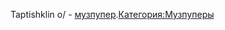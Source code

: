 Taptishklin o/ - [[Музпуперы|музпупер]].{{Инфобокс_для_пуперов|title2 = Taptishkin o/|другие_ники = Кешумицу (альт)|image3 = Photo-2.jpg|сферы_творчества = RYTP, RYTPMV|имя_фамилия = Михаил Мрыхин|ссылки = *[https://www.youtube.com/channel/UCxvRGCyI_jEKsnYNn1bkNYw/featured Ютуб]
*[https://vk.com/o_vi_iz_anglii Страница ВК]}}[[Категория:Музпуперы]]